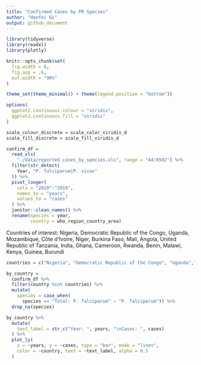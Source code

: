 ```yaml
---
title: "Confirmed Cases by PR Species"
author: "Hanfei Qi"
output: github_document
---
```


```r
library(tidyverse)
library(readxl)
library(plotly)

knitr::opts_chunk$set(
  fig.width = 6,
  fig.asp = .6,
  out.width = "90%"
)

theme_set(theme_minimal() + theme(legend.position = "bottom"))

options(
  ggplot2.continuous.colour = "viridis",
  ggplot2.continuous.fill = "viridis"
)

scale_colour_discrete = scale_color_viridis_d
scale_fill_discrete = scale_fill_viridis_d
```

```r
confirm_df = 
  read_xls(
    "./data/reported_cases_by_species.xls", range = "A4:K502") %>% 
  filter(str_detect(
    Year, "P. falciparum|P. vivax"
  )) %>% 
  pivot_longer(
    cols = "2010":"2018",
    names_to = "years",
    values_to = "cases"
  ) %>% 
  janitor::clean_names() %>% 
  rename(species = year,
         country = who_region_country_area)
```

Countries of interest:
Nigeria, Democratic Republic of the Congo, Uganda, Mozambique, Côte d’Ivoire, Niger, Burkina Faso, Mali, Angola, United Republic of Tanzania, India, Ghana, Cameroon, Rwanda, Benin, Malawi, Kenya, Guinea, Burundi
```r
countries = c("Nigeria", "Democratic Republic of the Congo", "Uganda","Mozambique", "Côte d'Ivoire", "Niger", "Burkina Faso", "Mali", "Angola", "United Republic of Tanzania", "India", "Ghana", "Cameroon", "Rwanda", "Benin", "Malawi", "Kenya", "Guinea", "Burundi")

by_country = 
  confirm_df %>% 
  filter(country %in% countries) %>% 
  mutate(  
    species = case_when(
      species == "Total: P. falciparum" ~ "P. falciparum")) %>% 
  drop_na(species)
```


```r
by_country %>% 
  mutate(
    text_label = str_c("Year: ", years, "\nCases: ", cases)
  ) %>% 
  plot_ly(
    x = ~years, y = ~cases, type = "bar", mode = "lines",
    color = ~country, text = ~text_label, alpha = 0.5
  )
```

